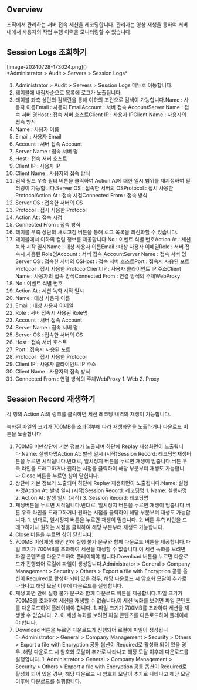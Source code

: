 ## Overview
조직에서 관리하는 서버 접속 세션을 레코딩합니다. 관리자는 영상 재생을 통하여 서버내에서 사용자의 작업 수행 이력을 모니터링할 수 있습니다.

## Session Logs 조회하기
<p align="center">
<div>[image-20240728-173024.png]()</div>
*Administrator &gt; Audit &gt; Servers &gt; Session Logs*
</p>

1. Administrator > Audit > Servers > Session Logs 메뉴로 이동합니다.
2. 테이블에 내림차순으로 목록에 로그가 노출됩니다.
3. 테이블 좌측 상단의 검색란을 통해 이하의 조건으로 검색이 가능합니다.Name : 사용자 이름Email : 사용자 EmailAccount : 서버 접속 AccountServer Name : 접속 서버 명Host : 접속 서버 호스트Client IP : 사용자 IPClient Name : 사용자의 접속 방식
  1. Name : 사용자 이름
  2. Email : 사용자 Email
  3. Account : 서버 접속 Account
  4. Server Name : 접속 서버 명
  5. Host : 접속 서버 호스트
  6. Client IP : 사용자 IP
  7. Client Name : 사용자의 접속 방식
4. 검색 필드 우측 필터 버튼을 클릭하여 Action At에 대한 일시 범위를 재지정하여 필터링이 가능합니다.Server OS : 접속한 서버의 OSProtocol : 접시 사용한 ProtocolAction At : 접속 시점Connected From : 접속 방식
  1. Server OS : 접속한 서버의 OS
  2. Protocol : 접시 사용한 Protocol
  3. Action At : 접속 시점
  4. Connected From : 접속 방식
5. 테이블 우측 상단의 새로고침 버튼을 통해 로그 목록을 최신화할 수 있습니다.
6. 테이블에서 이하의 컬럼 정보를 제공합니다:No : 이벤트 식별 번호Action At : 세션 녹화 시작 일시Name : 대상 사용자 이름Email : 대상 사용자 이메일Role : 서버 접속시 사용된 Role명Account : 서버 접속 AccountServer Name : 접속 서버 명Server OS : 접속한 서버의 OSHost : 접속 서버 호스트Port : 접속시 사용된 포트Protocol : 접시 사용한 ProtocolClient IP : 사용자 클라이언트 IP 주소Client Name : 사용자의 접속 방식Connected From : 연결 방식의 주체WebProxy
  1. No : 이벤트 식별 번호
  2. Action At : 세션 녹화 시작 일시
  3. Name : 대상 사용자 이름
  4. Email : 대상 사용자 이메일
  5. Role : 서버 접속시 사용된 Role명
  6. Account : 서버 접속 Account
  7. Server Name : 접속 서버 명
  8. Server OS : 접속한 서버의 OS
  9. Host : 접속 서버 호스트
  10. Port : 접속시 사용된 포트
  11. Protocol : 접시 사용한 Protocol
  12. Client IP : 사용자 클라이언트 IP 주소
  13. Client Name : 사용자의 접속 방식
  14. Connected From : 연결 방식의 주체WebProxy
    1. Web
    2. Proxy

## Session Record 재생하기
각 행의 Action At의 링크를 클릭하면 세션 레코딩 내역의 재생이 가능합니다.

녹화된 파일의 크기가 700MB를 초과여부에 따라 재생화면을 노출하거나 다운로드 버튼을 노출합니다.

1. 700MB 미만상단에 기본 정보가 노출되며 하단에 Replay 재생화면이 노출됩니다.Name: 실행자명Action At: 발생 일시 (시작)Session Record: 레코딩명재생버튼을 누르면 시작됩니다.반대로, 일시정지 버튼을 누르면 재생이 멈춥니다.버튼 우측 라인을 드래그하거나 원하는 시점을 클릭하여 해당 부분부터 재생도 가능합니다.Close 버튼을 누르면 창이 닫힙니다.
  1. 상단에 기본 정보가 노출되며 하단에 Replay 재생화면이 노출됩니다.Name: 실행자명Action At: 발생 일시 (시작)Session Record: 레코딩명
    1. Name: 실행자명
    2. Action At: 발생 일시 (시작)
    3. Session Record: 레코딩명
  2. 재생버튼을 누르면 시작됩니다.반대로, 일시정지 버튼을 누르면 재생이 멈춥니다.버튼 우측 라인을 드래그하거나 원하는 시점을 클릭하여 해당 부분부터 재생도 가능합니다.
    1. 반대로, 일시정지 버튼을 누르면 재생이 멈춥니다.
    2. 버튼 우측 라인을 드래그하거나 원하는 시점을 클릭하여 해당 부분부터 재생도 가능합니다.
  3. Close 버튼을 누르면 창이 닫힙니다.
2. 700MB 이상재생 화면 안에 실행 불가 문구와 함께 다운로드 버튼을 제공합니다.파일 크기가 700MB를 초과하여 세션을 재생할 수 없습니다.이 세션 녹화를 보려면 파일 콘텐츠를 다운로드하여 플레이해야 합니다.Download 버튼을 누르면 다운로드가 진행되어 로컬에 파일이 생성됩니다.Administrator > General > Company Management > Security > Others > Export a file with Encryption 공통 옵션이 Required로 활성화 되어 있을 경우, 해당 다운로드 시 암호화 모달이 추가로 나타나고 해당 모달 이후에 다운로드를 실행합니다.
  1. 재생 화면 안에 실행 불가 문구와 함께 다운로드 버튼을 제공합니다.파일 크기가 700MB를 초과하여 세션을 재생할 수 없습니다.이 세션 녹화를 보려면 파일 콘텐츠를 다운로드하여 플레이해야 합니다.
    1. 파일 크기가 700MB를 초과하여 세션을 재생할 수 없습니다.
    2. 이 세션 녹화를 보려면 파일 콘텐츠를 다운로드하여 플레이해야 합니다.
  2. Download 버튼을 누르면 다운로드가 진행되어 로컬에 파일이 생성됩니다.Administrator > General > Company Management > Security > Others > Export a file with Encryption 공통 옵션이 Required로 활성화 되어 있을 경우, 해당 다운로드 시 암호화 모달이 추가로 나타나고 해당 모달 이후에 다운로드를 실행합니다.
    1. Administrator > General > Company Management > Security > Others > Export a file with Encryption 공통 옵션이 Required로 활성화 되어 있을 경우, 해당 다운로드 시 암호화 모달이 추가로 나타나고 해당 모달 이후에 다운로드를 실행합니다.

